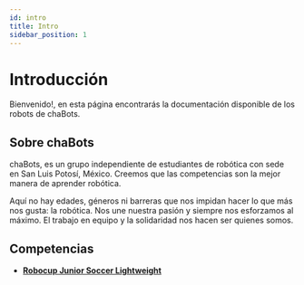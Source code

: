 ```yaml
---
id: intro
title: Intro
sidebar_position: 1
---
```


# Introducción

Bienvenido!, en esta página encontrarás la documentación disponible de los robots de chaBots.

## Sobre chaBots

chaBots, es un grupo independiente de estudiantes de robótica con sede en San Luis Potosí, México. Creemos que las competencias son la mejor manera de aprender robótica.

Aquí no hay edades, géneros ni barreras que nos impidan hacer lo que más nos gusta: la robótica. Nos une nuestra pasión y siempre nos esforzamos al máximo. El trabajo en equipo y la solidaridad nos hacen ser quienes somos.

## Competencias

- [**Robocup Junior Soccer Lightweight**](/ocelot)